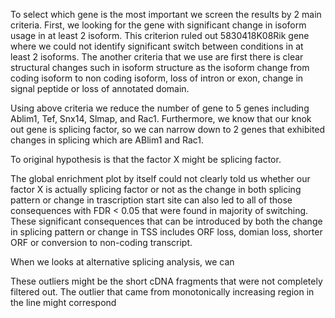 To select which gene is the most important we screen the results by 2 main criteria. First, we looking for the gene with significant change in isoform usage in at least 2 isoform. This criterion ruled out 5830418K08Rik gene where we could not identify significant switch between conditions in at least 2 isoforms. The another criteria that we use are first there is clear structural changes such in isoform structure as the isoform change from coding isoform to non coding isoform, loss of intron or exon, change in signal peptide or loss of annotated domain.

Using above criteria we reduce the number of gene to 5 genes including Ablim1, Tef,  Snx14, Slmap, and Rac1. Furthermore, we know that our knok out gene is splicing factor, so we can narrow down to 2 genes that exhibited changes in splicing which are ABlim1 and Rac1.


To original hypothesis is that the factor X might be splicing factor. 

The global enrichment plot by itself could not clearly told us whether our factor X is actually splicing factor or not as the change in both splicing pattern or change in trascription start site can also led to all of those consequences with FDR < 0.05 that were found in majority of switching. These significant consequences that can be introduced by both the change in splicing pattern or change in TSS includes ORF loss, domian loss, shorter ORF or conversion to non-coding transcript.

When we looks at alternative splicing analysis, we can 

These outliers might be the short cDNA fragments that were not completely filtered out. The outlier that came from monotonically increasing region in the line might correspond 